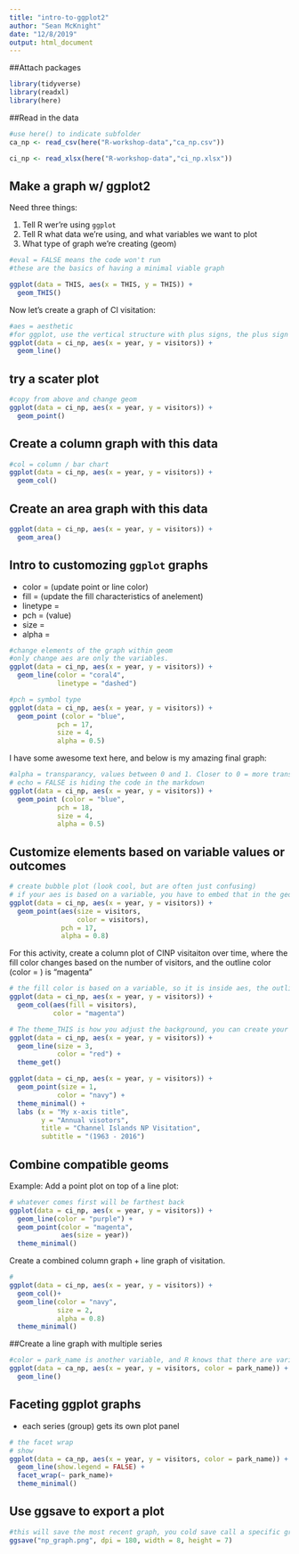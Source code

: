 ```yaml
---
title: "intro-to-ggplot2"
author: "Sean McKnight"
date: "12/8/2019"
output: html_document
---
```


##Attach packages
```r
library(tidyverse)
library(readxl)
library(here)
```

##Read in the data
```r
#use here() to indicate subfolder
ca_np <- read_csv(here("R-workshop-data","ca_np.csv"))

ci_np <- read_xlsx(here("R-workshop-data","ci_np.xlsx"))
```


## Make a graph w/ ggplot2

Need three things:

1. Tell R wer're using `ggplot`
2. Tell R what data we're using, and what variables we want to plot
3. What type of graph we're creating (geom)

```r
#eval = FALSE means the code won't run
#these are the basics of having a minimal viable graph

ggplot(data = THIS, aes(x = THIS, y = THIS)) + 
  geom_THIS()
```

Now let's create a graph of CI visitation:
```r
#aes = aesthetic
#for ggplot, use the vertical structure with plus signs, the plus sign adds indents
ggplot(data = ci_np, aes(x = year, y = visitors)) +
  geom_line()

```

## try a scater plot

```r
#copy from above and change geom
ggplot(data = ci_np, aes(x = year, y = visitors)) +
  geom_point()
```

## Create a column graph with this data

```r
#col = column / bar chart
ggplot(data = ci_np, aes(x = year, y = visitors)) +
  geom_col()
```

## Create an area graph with this data
```r
ggplot(data = ci_np, aes(x = year, y = visitors)) +
  geom_area()
```


## Intro to customozing  `ggplot` graphs
- color = (update point or line color)
- fill = (update the fill characteristics of anelement)
- linetype =
- pch = (value)
- size = 
- alpha = 

```r
#change elements of the graph within geom
#only change aes are only the variables. 
ggplot(data = ci_np, aes(x = year, y = visitors)) +
  geom_line(color = "coral4",
            linetype = "dashed")
```

```r
#pch = symbol type
ggplot(data = ci_np, aes(x = year, y = visitors)) +
  geom_point (color = "blue",
            pch = 17,
            size = 4,
            alpha = 0.5)
```

I have some awesome text here, and below is my amazing final graph:
```r
#alpha = transparancy, values between 0 and 1. Closer to 0 = more transparent, closer to 1 = less transparent
# echo = FALSE is hiding the code in the markdown
ggplot(data = ci_np, aes(x = year, y = visitors)) +
  geom_point (color = "blue",
            pch = 18,
            size = 4,
            alpha = 0.5)
```


## Customize elements based on variable values or outcomes

```r
# create bubble plot (look cool, but are often just confusing)
# if your aes is based on a variable, you have to embed that in the geom 
ggplot(data = ci_np, aes(x = year, y = visitors)) +
  geom_point(aes(size = visitors,
                 color = visitors),
             pch = 17,
             alpha = 0.8) 
```

For this activity, create a column plot of CINP visitaiton over time, where the fill color changes based on the number of visitors, and the outline color (color = ) is "magenta"

```r
# the fill color is based on a variable, so it is inside aes, the outline color is outside the aes b/c it's not based on a variable.
ggplot(data = ci_np, aes(x = year, y = visitors)) +
  geom_col(aes(fill = visitors),
           color = "magenta")

```


```r
# The theme_THIS is how you adjust the background, you can create your own specific theme like theme_sean and apply that any time you make a graph
ggplot(data = ci_np, aes(x = year, y = visitors)) +
  geom_line(size = 3,
            color = "red") +
  theme_get()
```


```r
ggplot(data = ci_np, aes(x = year, y = visitors)) +
  geom_point(size = 1,
            color = "navy") +
  theme_minimal() +
  labs (x = "My x-axis title",
        y = "Annual visotors",
        title = "Channel Islands NP Visitation",
        subtitle = "(1963 - 2016")
```

## Combine compatible geoms

Example: Add a point plot on top of a line plot: 

```r
# whatever comes first will be farthest back
ggplot(data = ci_np, aes(x = year, y = visitors)) +
  geom_line(color = "purple") +
  geom_point(color = "magenta",
             aes(size = year))
  theme_minimal()
```


Create a combined column graph + line graph of visitation. 

```r
# 
ggplot(data = ci_np, aes(x = year, y = visitors)) +
  geom_col()+
  geom_line(color = "navy",
            size = 2,
            alpha = 0.8)
  theme_minimal()
```


##Create a line graph with multiple series

```r
#color = park_name is another variable, and R knows that there are variables.
ggplot(data = ca_np, aes(x = year, y = visitors, color = park_name)) +
  geom_line()
```

## Faceting ggplot graphs

- each series (group) gets its own plot panel

```r
# the facet wrap
# show 
ggplot(data = ca_np, aes(x = year, y = visitors, color = park_name)) +
  geom_line(show.legend = FALSE) +
  facet_wrap(~ park_name)+
  theme_minimal()

```

## Use ggsave to export a plot

```r
#this will save the most recent graph, you cold save call a specific graph
ggsave("np_graph.png", dpi = 180, width = 8, height = 7)
```

